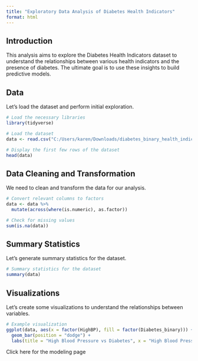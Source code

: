 ```yaml
---
title: "Exploratory Data Analysis of Diabetes Health Indicators"
format: html
---
```


## Introduction

This analysis aims to explore the Diabetes Health Indicators dataset to understand the relationships between various health indicators and the presence of diabetes. The ultimate goal is to use these insights to build predictive models.

## Data

Let's load the dataset and perform initial exploration.

```r
# Load the necessary libraries
library(tidyverse)

# Load the dataset
data <- read.csv("C:/Users/karen/Downloads/diabetes_binary_health_indicators_BRFSS2015.csv")

# Display the first few rows of the dataset
head(data)

```

## Data Cleaning and Transformation

We need to clean and transform the data for our analysis.

```r
# Convert relevant columns to factors
data <- data %>%
  mutate(across(where(is.numeric), as.factor))

# Check for missing values
sum(is.na(data))

```

## Summary Statistics

Let's generate summary statistics for the dataset.

```r
# Summary statistics for the dataset
summary(data)

```

## Visualizations

Let's create some visualizations to understand the relationships between variables.

```r
# Example visualization
ggplot(data, aes(x = factor(HighBP), fill = factor(Diabetes_binary))) +
  geom_bar(position = "dodge") +
  labs(title = "High Blood Pressure vs Diabetes", x = "High Blood Pressure", y = "Count", fill = "Diabetes")

```

Click here for the modeling page
